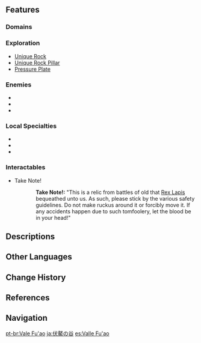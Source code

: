 {{Location Infobox
|image        = Fuao Vale.png
|type         = Subarea
|region       = Liyue
|area         = The Chasm
}}
{{Location Intro|{{Lang|'''Fuao Vale'''|zh=伏鳌谷|zh_rm=Fú'áo Gǔ}}|description=}}
<!--
==Points of Interest==
{| class="article-table alternating-colors-table tdc1" style="width: 100%;"
! style="width: 200px;" | Name
! Description
|- id="Name"
| [[File:Image.png|150px]]<br />Name
| Short description
|}

==Quests==
{{Quests by Category List|heo=1}}
-->
==Features==
===Domains===
{{Domains by Category Gallery}}

===Exploration===
* [[Unique Rock]]
* [[Unique Rock Pillar]]
* [[Pressure Plate]]

===Enemies===
* {{Enemy|Geo Samachurl}}
* {{Enemy|Anemo Slime}}
* {{Enemy|Treasure Hoarder Scout}}

===Local Specialties===
* {{Item|Cor Lapis}}
* {{Item|Qingxin}}
* {{Item|Violetgrass}}

===Interactables===
*Take Note!
{{Dialogue start}}
::'''Take Note!:''' "This is a relic from battles of old that [[Rex Lapis]] bequeathed unto us. As such, please stick by the various safety guidelines. Do not make ruckus around it or forcibly move it. If any accidents happen due to such tomfoolery, let the blood be in your head!"
{{Dialogue end}}
<!--

==Puzzles==

==NPCs==
*
-->
==Descriptions==
{{Description|"This is the site of the deadly battle between [[Azhdaha]] and [[Rex Lapis]]. I'm just a young and inexperienced adventurer, and writing is not my forte... But I cannot help but stand in awe of this place."<br />"How small we mortals are before time, which respects neither night nor day, or gods, who can shake heaven and earth..."|Viewpoint, [[Viewpoint/The Ancient Battlefield of Fuao Vale|The Ancient Battlefield of Fuao Vale]]}}
<!--
==Lore==

==Trivia==
*

==Soundtracks==
The following [[soundtrack]]s are played at {{subst:PAGENAME}}.
{{Soundtracks by Category|{{subst:PAGENAME}}}}

==Gallery==
<gallery>

</gallery>

==Video Guides==
{{EVT
|video1   =  youtu.be
|caption1 = 
}}
-->
==Other Languages==
{{Other Languages
|en      = Fuao Vale
|zhs     = 伏鳌谷
|zhs_rm  = Fú'áo Gǔ
|zht     = 伏鰲谷
|zht_rm  = Fú'áo Gǔ
|zh_tl   = Valley of the Prostrate {{w|Ao (turtle)|''Ao''}}
|ja      = {{Rubi|伏|ふ|鰲|ごう}}の{{Rubi|谷|たに}}
|ja_rm   = Fugou no Tani<ref>[[Map]], Label: Fuao Vale (Japanese)</ref>
|ja_tl   = Fu'ao Valley{{Sino|ja|part=1}}
|ko      = {{tt|용귀|龍龜}} 골짜기
|ko_rm   = Yonggwi Goljjagi
|ko_tl   = {{w|Dragon turtle|Dragon Turtle}} Valley
|es      = Valle Fu'ao
|es_tl   = Fu'ao Valley
|fr      = Vallon Fuao
|fr_tl   = Fuao Vale
|ru      = Ущелье Фуао
|ru_tl   = Fuao Gorge
|th      = Fuao Vale
|vi      = {{tt|Phục Ngao Cốc|伏鳌谷}}
|vi_tl   = Valley of the Prostrate ''Ao''{{Sino|vi}}
|de      = Fu’ao-Tal
|de_tl   = Fu'ao Valley
|id      = Fuao Vale
|pt      = Vale Fu'ao
|pt_tl   = Fu'ao Valley
|tr      = Fuao Vadisi
|tr_tl   = 
|it      = Valle di Fuao
|it_tl   = Fuao Vale
}}

==Change History==
{{Change History|2.6}}

==References==
{{Reflist}}

==Navigation==
{{Area Navbox|Liyue}}

[[pt-br:Vale Fu'ao]]
[[ja:伏鰲の谷]]
[[es:Valle Fu'ao]]
